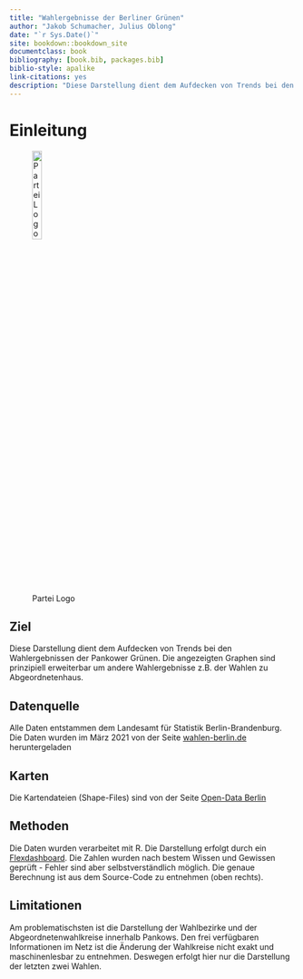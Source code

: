 ```yaml
--- 
title: "Wahlergebnisse der Berliner Grünen"
author: "Jakob Schumacher, Julius Oblong"
date: "`r Sys.Date()`"
site: bookdown::bookdown_site
documentclass: book
bibliography: [book.bib, packages.bib]
biblio-style: apalike
link-citations: yes
description: "Diese Darstellung dient dem Aufdecken von Trends bei den Wahlergebnissen der Berliner Grünen mit einem Fokus auf Pankow."
---
```



# Einleitung

![Partei Logo](https://www.gruene-hessen.de/werkzeugkasten/wp-content/themes/hessengruen/images/vorschaubild.jpg){width=20%} 

## Ziel
Diese Darstellung dient dem Aufdecken von Trends bei den Wahlergebnissen der Pankower Grünen. Die angezeigten Graphen sind prinzipiell erweiterbar um andere Wahlergebnisse z.B. der Wahlen zu Abgeordnetenhaus. 

## Datenquelle
Alle Daten entstammen dem Landesamt für Statistik Berlin-Brandenburg. Die Daten wurden im März 2021 von der Seite [wahlen-berlin.de](https://www.wahlen-berlin.de/Historie/hist_Wahlen.asp) heruntergeladen

## Karten
Die Kartendateien (Shape-Files) sind von der Seite [Open-Data Berlin](https://daten.berlin.de/datensaetze/geometrien-der-wahlbezirke-f%C3%BCr-die-wahl-zum-abgeordnetenhaus-von-berlin-und-zu-den-0) 

## Methoden
Die Daten wurden verarbeitet mit R. Die Darstellung erfolgt durch ein [Flexdashboard](https://rmarkdown.rstudio.com/flexdashboard/index.html). Die Zahlen wurden nach bestem Wissen und Gewissen geprüft - Fehler sind aber selbstverständlich möglich. Die genaue Berechnung ist aus dem Source-Code zu entnehmen (oben rechts).

## Limitationen
Am problematischsten ist die Darstellung der Wahlbezirke und der Abgeordnetenwahlkreise innerhalb Pankows. Den frei verfügbaren Informationen im Netz ist die Änderung der Wahlkreise nicht exakt und maschinenlesbar zu entnehmen. Deswegen erfolgt hier nur die Darstellung der letzten zwei Wahlen.
